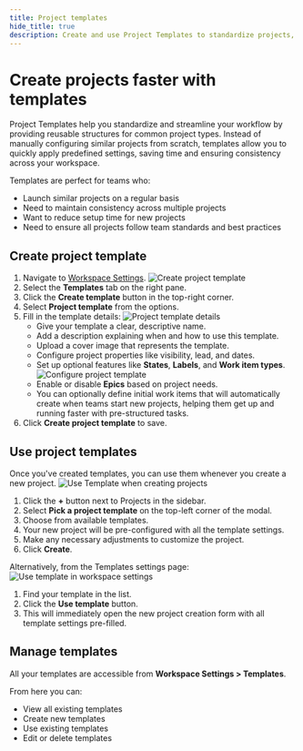 ```yaml
---
title: Project templates
hide_title: true
description: Create and use Project Templates to standardize projects, save setup time, and ensure consistency across your workspace with predefined settings.
---
```



<div className="tag-wrapper">
  <h1>Create projects faster with templates</h1>
  <Tags tags={[{ name: "Business", additionalClass: "business" }]} />
</div>

Project Templates help you standardize and streamline your workflow by providing reusable structures for common project types. Instead of manually configuring similar projects from scratch, templates allow you to quickly apply predefined settings, saving time and ensuring consistency across your workspace.

Templates are perfect for teams who:

- Launch similar projects on a regular basis
- Need to maintain consistency across multiple projects
- Want to reduce setup time for new projects
- Need to ensure all projects follow team standards and best practices

## Create project template

1. Navigate to [Workspace Settings](https://docs.plane.so/core-concepts/workspaces/overview#access-workspace-settings).
   ![Create project template](https://media.docs.plane.so/templates/create-project-template.webp#center)
2. Select the **Templates** tab on the right pane.
3. Click the **Create template** button in the top-right corner.
4. Select **Project template** from the options.
5. Fill in the template details:
   ![Project template details](https://media.docs.plane.so/templates/project-template-details.webp#center)
   - Give your template a clear, descriptive name.
   - Add a description explaining when and how to use this template.
   - Upload a cover image that represents the template.
   - Configure project properties like visibility, lead, and dates.
   - Set up optional features like **States**, **Labels**, and **Work item types**.
     ![Configure project template](https://media.docs.plane.so/templates/configure-project-template.webp#center)
   - Enable or disable **Epics** based on project needs.
   - You can optionally define initial work items that will automatically create when teams start new projects, helping them get up and running faster with pre-structured tasks.
6. Click **Create project template** to save.

## Use project templates

Once you've created templates, you can use them whenever you create a new project.
![Use Template when creating projects](https://media.docs.plane.so/templates/use-template-projects.webp#center)

1. Click the **+** button next to Projects in the sidebar.
2. Select **Pick a project template** on the top-left corner of the modal.
3. Choose from available templates.
4. Your new project will be pre-configured with all the template settings.
5. Make any necessary adjustments to customize the project.
6. Click **Create**.

Alternatively, from the Templates settings page:
![Use template in workspace settings](https://media.docs.plane.so/templates/use-template.webp#center)

1. Find your template in the list.
2. Click the **Use template** button.
3. This will immediately open the new project creation form with all template settings pre-filled.

## Manage templates

All your templates are accessible from **Workspace Settings > Templates**.

From here you can:

- View all existing templates
- Create new templates
- Use existing templates
- Edit or delete templates
